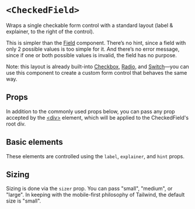 


<Meta of={Stories} />

# `<CheckedField>`

Wraps a single checkable form control with a standard layout (label & explainer,
to the right of the control).

This is simpler than the [Field](/docs/field-layouts-field--docs/) component.
There’s no hint, since a field with only 2 possible values is too simple for it.
And there’s no error message, since if one or both possible values is invalid,
the field has no purpose.

Note: this layout is already built-into
[Checkbox](/docs/form-controls-checkbox--docs/),
[Radio](/docs/form-controls-radio--docs/), and
[Switch](/docs/form-controls-switch--docs/)—you can use this component to create
a custom form control that behaves the same way.

<FakeCanvas>
  <CheckedField
    label="A label"
    explainer="An explainer"
    sizer={CheckedField.sizer.medium}
  >
    <FormControlPlaceholder tiny />
  </CheckedField>
</FakeCanvas>

<TableOfContents />

## Props

In addition to the commonly used props below, you can pass any prop accepted by
the [&lt;div&gt;](htps://react.dev/reference/react-dom/components/common)
element, which will be applied to the CheckedField's root div.

<ArgTypes of={CheckedField} sort="requiredFirst" />

## Basic elements

These elements are controlled using the `label`, `explainer`, and `hint` props.

<Canvas of={Stories.Basic} sourceState="shown" />

## Sizing

Sizing is done via the `sizer` prop. You can pass "small", "medium", or "large".
In keeping with the mobile-first philosophy of Tailwind, the default size is
"small".

<Canvas of={Stories.AllSizes} />
